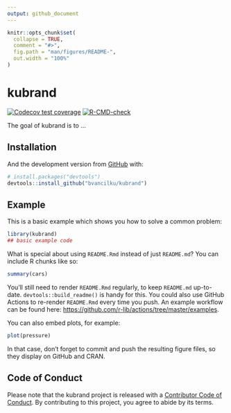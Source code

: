 ```yaml
---
output: github_document
---
```


<!-- README.md is generated from README.Rmd. Please edit that file -->

```r
knitr::opts_chunk$set(
  collapse = TRUE,
  comment = "#>",
  fig.path = "man/figures/README-",
  out.width = "100%"
)
```

# kubrand

<!-- badges: start -->
[![Codecov test coverage](https://codecov.io/gh/bvancilku/kubrand/branch/main/graph/badge.svg)](https://codecov.io/gh/bvancilku/kubrand?branch=main)
[![R-CMD-check](https://github.com/bvancilku/kubrand/workflows/R-CMD-check/badge.svg)](https://github.com/bvancilku/kubrand/actions)
<!-- badges: end -->

The goal of kubrand is to ...

## Installation

<!--
You can install the released version of kubrand from [CRAN](https://CRAN.R-project.org) with:

``` r
install.packages("kubrand")
```
-->

And the development version from [GitHub](https://github.com/) with:

``` r
# install.packages("devtools")
devtools::install_github("bvancilku/kubrand")
```
## Example

This is a basic example which shows you how to solve a common problem:

```r
library(kubrand)
## basic example code
```

What is special about using `README.Rmd` instead of just `README.md`? You can include R chunks like so:

```r
summary(cars)
```

You'll still need to render `README.Rmd` regularly, to keep `README.md` up-to-date. `devtools::build_readme()` is handy for this. You could also use GitHub Actions to re-render `README.Rmd` every time you push. An example workflow can be found here: <https://github.com/r-lib/actions/tree/master/examples>.

You can also embed plots, for example:

```r
plot(pressure)
```

In that case, don't forget to commit and push the resulting figure files, so they display on GitHub and CRAN.

## Code of Conduct

Please note that the kubrand project is released with a [Contributor Code of Conduct](https://contributor-covenant.org/version/2/0/CODE_OF_CONDUCT.html). By contributing to this project, you agree to abide by its terms.

